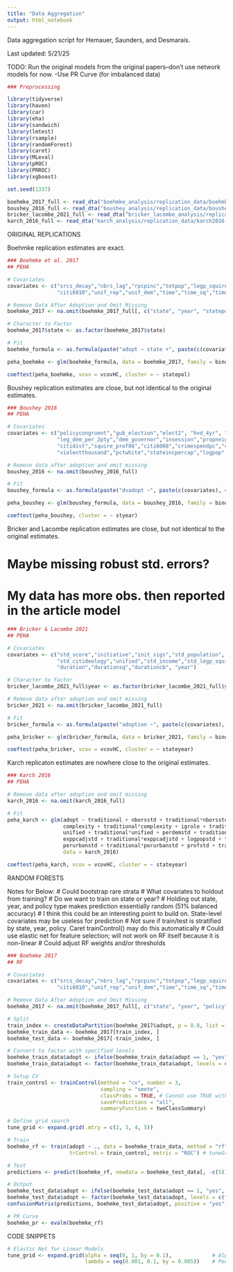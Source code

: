 ```yaml
---
title: "Data Aggregation"
output: html_notebook
---
```


Data aggregation script for Hemauer, Saunders, and Desmarais.

Last updated: 5/21/25

TODO: Run the original models from the original papers--don't use network models for now.
  -Use PR Curve (for imbalanced data)

```r

### Preprocessing

library(tidyverse)
library(haven)
library(car)
library(eha)
library(sandwich)
library(lmtest)
library(rsample)
library(randomForest)
library(caret)
library(MLeval)
library(pROC)
library(PRROC)
library(xgboost)

set.seed(1337)

boehmke_2017_full <- read_dta("boehmke_analysis/replication_data/boehmke2017.dta")
boushey_2016_full <- read_dta("boushey_analysis/replication_data/boushey2016.dta")
bricker_lacombe_2021_full <- read_dta("bricker_lacombe_analysis/replication_data/monadic_analysis_largen.dta")
karch_2016_full <- read_dta("karch_analysis/replication_data/karch2016.dta")

```

ORIGINAL REPLICATIONS


Boehmke replication estimates are exact.

```r

### Boehmke et al. 2017 
## PEHA

# Covariates
covariates <- c("srcs_decay","nbrs_lag","rpcpinc","totpop","legp_squire",
                "citi6010","unif_rep","unif_dem","time","time_sq","time_cube")

# Remove Data After Adoption and Omit Missing
boehmke_2017 <- na.omit(boehmke_2017_full[, c("state", "year", "statepol", "adopt", covariates)])

# Character to Factor
boehmke_2017$state <- as.factor(boehmke_2017$state)

# Fit
boehmke_formula <- as.formula(paste("adopt ~ state +", paste(c(covariates), collapse = "+")))

peha_boehmke <- glm(boehmke_formula, data = boehmke_2017, family = binomial)

coeftest(peha_boehmke, vcov = vcovHC, cluster = ~ statepol)

```


Boushey replication estimates are close, but not identical to the original estimates. 

```r

### Boushey 2016 
## PEHA

# Covariates
covariates <- c("policycongruent","gub_election","elect2", "hvd_4yr", "fedcrime",
                "leg_dem_per_2pty","dem_governor","insession","propneighpol",
                "citidist","squire_prof86","citi6008","crimespendpc","crimespendpcsq",
                "violentthousand","pctwhite","stateincpercap","logpop","counter","counter2","counter3")

# Remove data after adoption and omit missing
boushey_2016 <- na.omit(boushey_2016_full)

# Fit
boushey_formula <- as.formula(paste("dvadopt ~", paste(c(covariates), collapse = "+")))

peha_boushey <- glm(boushey_formula, data = boushey_2016, family = binomial)

coeftest(peha_boushey, cluster = ~ styear)

```


Bricker and Lacombe replication estimates are close, but not identical to the original estimates. 

# Maybe missing robust std. errors?
# My data has more obs. then reported in the article model

```r

### Bricker & Lacombe 2021
## PEHA

# Covariates
covariates <- c("std_score","initiative","init_sigs","std_population",
                "std_citideology","unified","std_income","std_legp_squire",
                "duration","durationsq","durationcb", "year")

# Character to Factor
bricker_lacombe_2021_full$year <- as.factor(bricker_lacombe_2021_full$year)

# Remove data after adoption and omit missing
bricker_2021 <- na.omit(bricker_lacombe_2021_full)

# Fit
bricker_formula <- as.formula(paste("adoption ~", paste(c(covariates), collapse = "+")))

peha_bricker <- glm(bricker_formula, data = bricker_2021, family = binomial)

coeftest(peha_bricker, vcov = vcovHC, cluster = ~ stateyear)

```


Karch replicaton estimates are nowhere close to the original estimates.

```r

### Karch 2016
## PEHA

# Remove data after adoption and omit missing
karch_2016 <- na.omit(karch_2016_full)

# Fit
peha_karch <- glm(adopt ~ traditional + nborsstd + traditional*nborsstd+prevadoptstd + traditional*prevadoptstd + 
                  complexity + traditional*complexity + igrole + traditional*igrole + regov + traditional*regov + 
                  unified + traditional*unified + perdemstd + traditional*perdemstd + incpcadjstd + traditional*incpcadjstd + 
                  exppcadjstd + traditional*exppcadjstd + logpopstd + traditional*logpopstd + collegstd + traditional*collegstd + 
                  perurbanstd + traditional*perurbanstd + profstd + traditional*profstd,  
                  data = karch_2016) 

coeftest(peha_karch, vcov = vcovHC, cluster = ~ stateyear)

```

RANDOM FORESTS

Notes for Below:
  # Could bootstrap rare strata
  # What covariates to holdout from training?
    # Do we want to train on state or year?
      # Holding out state, year, and policy type makes prediction essentially random (51% balanced accuracy)
      # I think this could be an interesting point to build on. State-level covariates may be useless for prediction
  # Not sure if train/test is stratified by state, year, policy. Caret trainControl() may do this automatically
  # Could use elastic net for feature selection; will not work on RF itself because it is non-linear
  # Could adjust RF weights and/or thresholds

```r

### Boehmke 2017 
## RF

# Covariates
covariates <- c("srcs_decay","nbrs_lag","rpcpinc","totpop","legp_squire",
                "citi6010","unif_rep","unif_dem","time","time_sq","time_cube")

# Remove Data After Adoption and Omit Missing
boehmke_2017 <- na.omit(boehmke_2017_full[, c("state", "year", "policy", "statepol", "adopt", covariates)])

# Split
train_index <- createDataPartition(boehmke_2017$adopt, p = 0.8, list = FALSE)
boehmke_train_data <- boehmke_2017[train_index, ]
boehmke_test_data <- boehmke_2017[-train_index, ]

# Convert to factor with specified levels
boehmke_train_data$adopt <- ifelse(boehmke_train_data$adopt == 1, "yes", "no")
boehmke_train_data$adopt <- factor(boehmke_train_data$adopt, levels = c("no", "yes"))

# Setup CV
train_control <- trainControl(method = "cv", number = 3,
                              sampling = "smote",
                              classProbs = TRUE, # Cannot use TRUE with 0 and 1 class labels because RF converts to character
                              savePredictions = "all",
                              summaryFunction = twoClassSummary)

# Define grid search
tune_grid <- expand.grid(.mtry = c(2, 3, 4, 5))

# Train
boehmke_rf <- train(adopt ~ ., data = boehmke_train_data, method = "rf", 
                    trControl = train_control, metric = "ROC") # tuneGrid = tune_grid

# Test
predictions <- predict(boehmke_rf, newdata = boehmke_test_data[, -c(5)])

# Output
boehmke_test_data$adopt <- ifelse(boehmke_test_data$adopt == 1, "yes", "no")
boehmke_test_data$adopt <- factor(boehmke_test_data$adopt, levels = c("no", "yes"))
confusionMatrix(predictions, boehmke_test_data$adopt, positive = "yes")

# PR Curve
boehmke_pr <- evalm(boehmke_rf)

```

CODE SNIPPETS

```r

# Elastic Net for Linear Models
tune_grid <- expand.grid(alpha = seq(0, 1, by = 0.1),             # Alpha from 0 (Ridge) to 1 (Lasso)
                         lambda = seq(0.001, 0.1, by = 0.005))    # Penalty parameter

```

